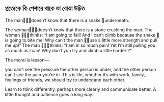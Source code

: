 ## প্রত্যেকে কি পেশারে থাকে তা বোঝা উচিত

The man👨🏽‍🦱doesn’t know that there is a snake 🐍underneath.

The woman🙍🏽‍♀️doesn’t know that there is a stone crushing the man.
The woman 🙎🏼‍♀️thinks: “I am going to fall! And I can’t climb because the snake 🐍is going to bite me! Why can’t the man 🧔🏼use a little more strength and pull me up!” The man 🧑🏾‍🦲thinks: “I am in so much pain! Yet I’m still pulling you as much as I can! Why don’t you try and climb a little harder!?”

The moral is lesson—

 you can’t see the pressure the other person is under, and the other person can’t see the pain you’re in.
This is life, whether it’s with work, family, feelings or friends, we should try to understand each other.

Learn to think differently, perhaps more clearly and communicate better. A little thought and patience goes a long way.

